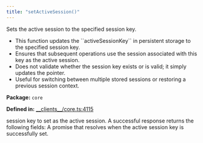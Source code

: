 ```yaml
---
title: "setActiveSession()"
---
```



<H3Bordered text="Overview" />

Sets the active session to the specified session key.

<ul>
  <li>This function updates the ``activeSessionKey`` in persistent storage to the specified session key.</li>
  <li>Ensures that subsequent operations use the session associated with this key as the active session.</li>
  <li>Does not validate whether the session key exists or is valid; it simply updates the pointer.</li>
  <li>Useful for switching between multiple stored sessions or restoring a previous session context.</li>
</ul>

<p><strong>Package:</strong> <code>core</code></p>

<p><strong>Defined in:</strong> <a href="https://github.com/tkhq/sdk/blob/main/packages/core/src/__clients__/core.ts#L4115">__clients__/core.ts:4115</a></p>

<H3Bordered text="Parameters" />

<ParamField body="params" type='SetActiveSessionParams' required={true} >
  <Expandable title="params details">
    <NestedParam parentKey="params" childKey="sessionKey" type='string' required={true}>
session key to set as the active session.
</NestedParam>
  </Expandable>
</ParamField>

<H3Bordered text="Response" />
A successful response returns the following fields:

<ResponseField name="returns" type="void" required={true} >
  A promise that resolves when the active session key is successfully set.
</ResponseField>
